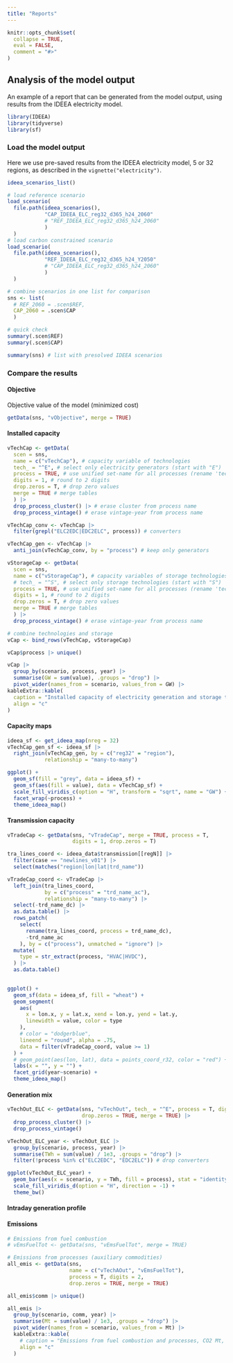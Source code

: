 ```yaml
---
title: "Reports"
---
```


```r
knitr::opts_chunk$set(
  collapse = TRUE,
  eval = FALSE,
  comment = "#>"
)
```

## Analysis of the model output

An example of a report that can be generated from the model output, using results from the IDEEA electricity model.


```r
library(IDEEA)
library(tidyverse)
library(sf)
```


### Load the model output
Here we use pre-saved results from the IDEEA electricity model, 5 or 32 regions, as described in the `vignette("electricity")`.

```r
ideea_scenarios_list()

# load reference scenario
load_scenario(
  file.path(ideea_scenarios(), 
            "CAP_IDEEA_ELC_reg32_d365_h24_2060"
            # "REF_IDEEA_ELC_reg32_d365_h24_2060"
            )
  )
# load carbon constrained scenario
load_scenario(
  file.path(ideea_scenarios(), 
            "REF_IDEEA_ELC_reg32_d365_h24_Y2050"
            # "CAP_IDEEA_ELC_reg32_d365_h24_2060"
            )
  )

# combine scenarios in one list for comparison
sns <- list(
  # REF_2060 = .scen$REF,
  CAP_2060 = .scen$CAP
  )

```

<!-- <details><summary>Details</summary> -->
```r
# quick check
summary(.scen$REF)
summary(.scen$CAP)

summary(sns) # list with presolved IDEEA scenarios
```
<!-- </details> -->

### Compare the results

#### Objective 
Objective value of the model (minimized cost)
```r
getData(sns, "vObjective", merge = TRUE)
```

#### Installed capacity
<!-- <details><code></summary> -->
```r
vTechCap <- getData(
  scen = sns, 
  name = c("vTechCap"), # capacity variable of technologies
  tech_ = "^E", # select only electricity generators (start with "E")
  process = TRUE, # use unified set-name for all processes (rename 'tech' -> 'process')
  digits = 1, # round to 2 digits
  drop.zeros = T, # drop zero values
  merge = TRUE # merge tables
  ) |>
  drop_process_cluster() |> # erase cluster from process name
  drop_process_vintage() # erase vintage-year from process name

vTechCap_conv <- vTechCap |>
  filter(grepl("ELC2EDC|EDC2ELC", process)) # converters

vTechCap_gen <- vTechCap |>
  anti_join(vTechCap_conv, by = "process") # keep only generators

vStorageCap <- getData(
  scen = sns, 
  name = c("vStorageCap"), # capacity variables of storage technologies
  # tech_ = "^S", # select only storage technologies (start with "S")
  process = TRUE, # use unified set-name for all processes (rename 'tech' -> 'process')
  digits = 1, # round to 2 digits
  drop.zeros = T, # drop zero values
  merge = TRUE # merge tables
  ) |> 
  drop_process_vintage() # erase vintage-year from process name

# combine technologies and storage
vCap <- bind_rows(vTechCap, vStorageCap)

vCap$process |> unique()

```
<!-- </details> -->

```r
vCap |>
  group_by(scenario, process, year) |>
  summarise(GW = sum(value), .groups = "drop") |>
  pivot_wider(names_from = scenario, values_from = GW) |>
kableExtra::kable(
  caption = "Installed capacity of electricity generation and storage technologies, GW", 
  align = "c"
)
```

#### Capacity maps
```r
ideea_sf <- get_ideea_map(nreg = 32) 
vTechCap_gen_sf <- ideea_sf |>
  right_join(vTechCap_gen, by = c("reg32" = "region"), 
            relationship = "many-to-many") 

ggplot() +
  geom_sf(fill = "grey", data = ideea_sf) +
  geom_sf(aes(fill = value), data = vTechCap_sf) +
  scale_fill_viridis_c(option = "H", transform = "sqrt", name = "GW") +
  facet_wrap(~process) +
  theme_ideea_map()

```


#### Transmission capacity
```r
vTradeCap <- getData(sns, "vTradeCap", merge = TRUE, process = T,
                     digits = 1, drop.zeros = T)

tra_lines_coord <- ideea_data$transmission[[regN]] |>
  filter(case == "newlines_v01") |>
  select(matches("region|lon|lat|trd_name"))

vTradeCap_coord <- vTradeCap |> 
  left_join(tra_lines_coord, 
            by = c("process" = "trd_name_ac"), 
            relationship = "many-to-many") |> 
  select(-trd_name_dc) |>
  as.data.table() |>
  rows_patch(
    select(
      rename(tra_lines_coord, process = trd_name_dc),
      -trd_name_ac
    ), by = c("process"), unmatched = "ignore") |>
  mutate(
    type = str_extract(process, "HVAC|HVDC"),
  ) |>
  as.data.table()
  

```

```r

ggplot() +
  geom_sf(data = ideea_sf, fill = "wheat") +
  geom_segment(
    aes(
      x = lon.x, y = lat.x, xend = lon.y, yend = lat.y,
      linewidth = value, color = type
    ),
    # color = "dodgerblue", 
    lineend = "round", alpha = .75,
    data = filter(vTradeCap_coord, value >= 1)
  ) +
  # geom_point(aes(lon, lat), data = points_coord_r32, color = "red") +
  labs(x = "", y = "") +
  facet_grid(year~scenario) +
  theme_ideea_map()

```



#### Generation mix
```r
vTechOut_ELC <- getData(sns, "vTechOut", tech_ = "^E", process = T, digits = 2,
                        drop.zeros = TRUE, merge = TRUE) |>
  drop_process_cluster() |>
  drop_process_vintage()

vTechOut_ELC_year <- vTechOut_ELC |>
  group_by(scenario, process, year) |>
  summarise(TWh = sum(value) / 1e3, .groups = "drop") |>
  filter(!process %in% c("ELC2EDC", "EDC2ELC")) # drop converters

ggplot(vTechOut_ELC_year) +
  geom_bar(aes(x = scenario, y = TWh, fill = process), stat = "identity") +
  scale_fill_viridis_d(option = "H", direction = -1) +
  theme_bw()

```

#### Intraday generation profile

#### Emissions
```r
# Emissions from fuel combustion
# vEmsFuelTot <- getData(sns, "vEmsFuelTot", merge = TRUE)

# Emissions from processes (auxiliary commodities)
all_emis <- getData(sns, 
                    name = c("vTechAOut", "vEmsFuelTot"), 
                    process = T, digits = 2,
                    drop.zeros = TRUE, merge = TRUE)

all_emis$comm |> unique()

```


```r
all_emis |>
  group_by(scenario, comm, year) |>
  summarise(Mt = sum(value) / 1e3, .groups = "drop") |>
  pivot_wider(names_from = scenario, values_from = Mt) |>
  kableExtra::kable(
    # caption = "Emissions from fuel combustion and processes, CO2 Mt, kt others", 
    align = "c"
  )

```


